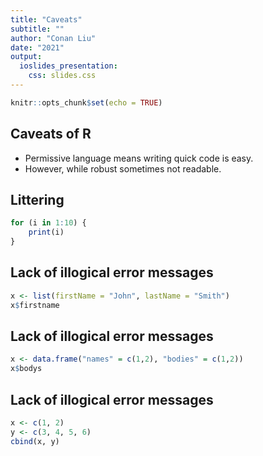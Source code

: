 ```yaml
---
title: "Caveats"
subtitle: ""
author: "Conan Liu"
date: "2021"
output:
  ioslides_presentation:
    css: slides.css
---
```


```r
knitr::opts_chunk$set(echo = TRUE)
```

## Caveats of R

* Permissive language means writing quick code is easy.
* However, while robust sometimes not readable.

## Littering

```r
for (i in 1:10) {
    print(i)
}
```

## Lack of illogical error messages

```r
x <- list(firstName = "John", lastName = "Smith")
x$firstname
```

## Lack of illogical error messages 

```r
x <- data.frame("names" = c(1,2), "bodies" = c(1,2))
x$bodys
```

## Lack of illogical error messages

```r
x <- c(1, 2)
y <- c(3, 4, 5, 6)
cbind(x, y)
```

